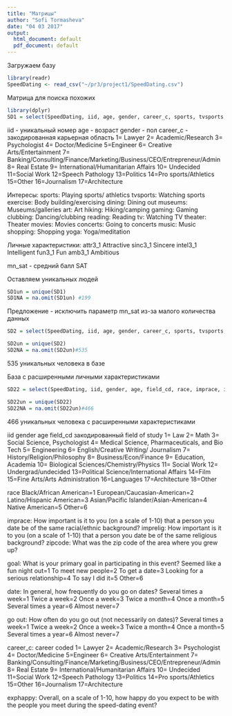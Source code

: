 ```yaml
---
title: "Матрицы"
author: "Sofi Tormasheva"
date: "04 03 2017"
output:
  html_document: default
  pdf_document: default
---
```


Загружаем базу
```r
library(readr)
SpeedDating <- read_csv("~/pr3/project1/SpeedDating.csv")
```

Матрица для поиска похожих
```r
library(dplyr)
SD1 = select(SpeedDating, iid, age, gender, career_c, sports, tvsports, exercise, dining, museums, art, hiking, gaming, clubbing, reading, tv, theater, movies, concerts, music, shopping, yoga, attr3_1, sinc3_1, intel3_1, fun3_1, amb3_1, mn_sat)
```

iid - уникальный номер
age - возраст
gender - пол
career_c - закодированная карьерная область
1= Lawyer
2= Academic/Research
3= Psychologist
4= Doctor/Medicine
5=Engineer
6= Creative Arts/Entertainment
7= Banking/Consulting/Finance/Marketing/Business/CEO/Entrepreneur/Admin
8= Real Estate
9= International/Humanitarian Affairs
10= Undecided
11=Social Work
12=Speech Pathology
13=Politics
14=Pro sports/Athletics
15=Other
16=Journalism
17=Architecture

Интересы:
sports: Playing sports/ athletics
tvsports: Watching sports
exercise: Body building/exercising
dining: Dining out
museums: Museums/galleries
art: Art
hiking: Hiking/camping
gaming: Gaming
clubbing: Dancing/clubbing
reading: Reading
tv: Watching TV
theater: Theater
movies: Movies
concerts: Going to concerts
music: Music
shopping: Shopping
yoga: Yoga/meditation

Личные характеристики:
attr3_1 Attractive
sinc3_1 Sincere
intel3_1 Intelligent
fun3_1 Fun
amb3_1 Ambitious

mn_sat - средний балл SAT

Оставляем уникальных людей
```r
SD1un = unique(SD1)
SD1NA = na.omit(SD1un) #199
```
Предложение - исключить параметр mn_sat из-за малого количества данных
```r
SD2 = select(SpeedDating, iid, age, gender, career_c, sports, tvsports, exercise, dining, museums, art, hiking, gaming, clubbing, reading, tv, theater, movies, concerts, music, shopping, yoga, attr3_1, sinc3_1, intel3_1, fun3_1, amb3_1)
```

```r
SD2un = unique(SD2)
SD2NA = na.omit(SD2un)#535
```

535 уникальных человека в базе

База с расширенными личными характеристиками
```r
SD22 = select(SpeedDating, iid, gender, age, field_cd, race, imprace, imprelig, zipcode, goal, date, go_out, career_c, sports, tvsports, exercise, dining, museums, art, hiking, gaming, clubbing, reading, tv, theater, movies, concerts, music, shopping, yoga, exphappy, attr3_1, sinc3_1, intel3_1, fun3_1, amb3_1 )
```

```r
SD22un = unique(SD22)
SD22NA = na.omit(SD22un)#466
```

466 уникальных человека с расширенными характеристиками

iid
gender
age
field_cd закодированный field of study
1= Law
2= Math
3= Social Science, Psychologist
4= Medical Science, Pharmaceuticals, and Bio Tech
5= Engineering
6= English/Creative Writing/ Journalism
7= History/Religion/Philosophy
8= Business/Econ/Finance
9= Education, Academia
10= Biological Sciences/Chemistry/Physics
11= Social Work
12= Undergrad/undecided
13=Political Science/International Affairs
14=Film
15=Fine Arts/Arts Administration
16=Languages
17=Architecture
18=Other

race
Black/African American=1
European/Caucasian-American=2
Latino/Hispanic American=3
Asian/Pacific Islander/Asian-American=4
Native American=5
Other=6

imprace:
How important is it to you (on a scale of 1-10) that a person you date be of the same
racial/ethnic background?
imprelig:
How important is it to you (on a scale of 1-10) that a person you date be of the same
religious background?
zipcode:
What was the zip code of the area where you grew up?

goal:
What is your primary goal in participating in this event?
Seemed like a fun night out=1
To meet new people=2
To get a date=3
Looking for a serious relationship=4
To say I did it=5
Other=6

date:
In general, how frequently do you go on dates?
Several times a week=1
Twice a week=2
Once a week=3
Twice a month=4
Once a month=5
Several times a year=6
Almost never=7

go out:
How often do you go out (not necessarily on dates)?
Several times a week=1
Twice a week=2
Once a week=3
Twice a month=4
Once a month=5
Several times a year=6
Almost never=7

career_c: career coded
1= Lawyer
2= Academic/Research
3= Psychologist
4= Doctor/Medicine
5=Engineer
6= Creative Arts/Entertainment
7= Banking/Consulting/Finance/Marketing/Business/CEO/Entrepreneur/Admin
8= Real Estate
9= International/Humanitarian Affairs
10= Undecided
11=Social Work
12=Speech Pathology
13=Politics
14=Pro sports/Athletics
15=Other
16=Journalism
17=Architecture

exphappy:
Overall, on a scale of 1-10, how happy do you expect to be with the people you meet
during the speed-dating event?